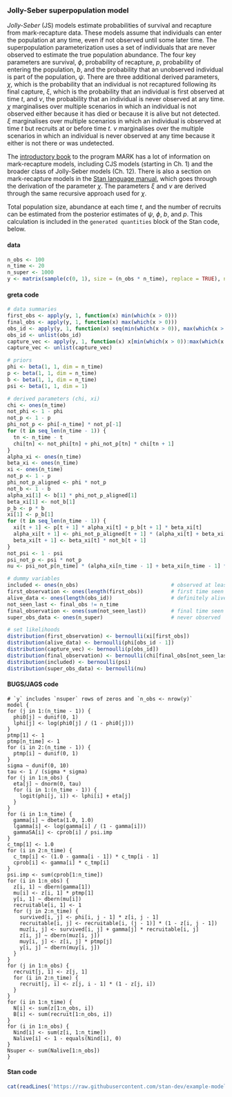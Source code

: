 ### Jolly-Seber superpopulation model

*Jolly-Seber* (JS) models estimate probabilities of survival and recapture from mark-recapture data. These models assume that individuals can enter the population at any time, even if not observed until some later time. The superpopulation parameterization uses a set of individuals that are never observed to estimate the true population abundance. The four key parameters are survival, $\phi$, probability of recapture, $p$, probability of entering the population, $b$, and the probability that an unobserved individual is part of the population, $\psi$. There are three additional derived parameters, $\chi$, which is the probability that an individual is not recaptured following its final capture, $\xi$, which is the probability that an individual is first observed at time $t$, and $\nu$, the probability that an individual is never observed at any time. $\chi$ marginalises over multiple scenarios in which an individual is not observed either because it has died or because it is alive but not detected. $\xi$ marginalises over multiple scenarios in which an individual is observed at time $t$ but recruits at or before time $t$. $\nu$ marginalises over the multiple scenarios in which an individual is never observed at any time because it either is not there or was undetected.

The [introductory book](http://www.phidot.org/software/mark/docs/book/) to the program MARK has a lot of information on mark-recapture models, including CJS models (starting in Ch. 1) and the broader class of Jolly-Seber models (Ch. 12). There is also a section on mark-recapture models in the [Stan language manual](http://mc-stan.org/users/documentation/), which goes through the derivation of the parameter $\chi$. The parameters $\xi$ and $\nu$ are derived through the same recursive approach used for $\chi$.

Total population size, abundance at each time $t$, and the number of recruits can be estimated from the posterior estimates of $\psi$, $\phi$, $b$, and $p$. This calculation is included in the `generated quantities` block of the Stan code, below.

#### data
<div class="data">
```r
n_obs <- 100
n_time <- 20
n_super <- 1000
y <- matrix(sample(c(0, 1), size = (n_obs * n_time), replace = TRUE), ncol = n_time)
```
</div>

#### greta code
```r
# data summaries
first_obs <- apply(y, 1, function(x) min(which(x > 0)))
final_obs <- apply(y, 1, function(x) max(which(x > 0)))
obs_id <- apply(y, 1, function(x) seq(min(which(x > 0)), max(which(x > 0)), by = 1)[-1])
obs_id <- unlist(obs_id)
capture_vec <- apply(y, 1, function(x) x[min(which(x > 0)):max(which(x > 0))][-1])
capture_vec <- unlist(capture_vec)

# priors
phi <- beta(1, 1, dim = n_time)
p <- beta(1, 1, dim = n_time)
b <- beta(1, 1, dim = n_time)
psi <- beta(1, 1, dim = 1)

# derived parameters (chi, xi)
chi <- ones(n_time)
not_phi <- 1 - phi
not_p <- 1 - p
phi_not_p <- phi[-n_time] * not_p[-1]
for (t in seq_len(n_time - 1)) {
  tn <- n_time - t
  chi[tn] <- not_phi[tn] + phi_not_p[tn] * chi[tn + 1]
}
alpha_xi <- ones(n_time)
beta_xi <- ones(n_time)
xi <- ones(n_time)
not_p <- 1 - p
phi_not_p_aligned <- phi * not_p
not_b <- 1 - b
alpha_xi[1] <- b[1] * phi_not_p_aligned[1]
beta_xi[1] <- not_b[1]
p_b <- p * b
xi[1] <- p_b[1]
for (t in seq_len(n_time - 1)) {
  xi[t + 1] <- p[t + 1] * alpha_xi[t] + p_b[t + 1] * beta_xi[t]
  alpha_xi[t + 1] <- phi_not_p_aligned[t + 1] * (alpha_xi[t] + beta_xi[t] * b[t + 1])
  beta_xi[t + 1] <- beta_xi[t] * not_b[t + 1]
}
not_psi <- 1 - psi
psi_not_p <- psi * not_p
nu <- psi_not_p[n_time] * (alpha_xi[n_time - 1] + beta_xi[n_time - 1] * b[n_time]) + psi * beta_xi[n_time] + not_psi

# dummy variables
included <- ones(n_obs)                              # observed at least once
first_observation <- ones(length(first_obs))         # first time seen
alive_data <- ones(length(obs_id))                   # definitely alive
not_seen_last <- final_obs != n_time
final_observation <- ones(sum(not_seen_last))        # final time seen
super_obs_data <- ones(n_super)                      # never observed

# set likelihoods
distribution(first_observation) <- bernoulli(xi[first_obs])
distribution(alive_data) <- bernoulli(phi[obs_id - 1])
distribution(capture_vec) <- bernoulli(p[obs_id])
distribution(final_observation) <- bernoulli(chi[final_obs[not_seen_last]])
distribution(included) <- bernoulli(psi)
distribution(super_obs_data) <- bernoulli(nu)
```

#### BUGS/JAGS code
<div class="bugs">
```
# `y` includes `nsuper` rows of zeros and `n_obs <- nrow(y)`
model {
for (j in 1:(n_time - 1)) {
  phi0[j] ~ dunif(0, 1)
  lphi[j] <- log(phi0[j] / (1 - phi0[j]))
}
ptmp[1] <- 1
ptmp[n_time] <- 1
for (i in 2:(n_time - 1)) {
  ptmp[i] ~ dunif(0, 1)
}
sigma ~ dunif(0, 10)
tau <- 1 / (sigma * sigma)
for (j in 1:n_obs) {
  eta[j] ~ dnorm(0, tau)
  for (i in 1:(n_time - 1)) {
    logit(phi[j, i]) <- lphi[i] + eta[j]
  }
}
for (i in 1:n_time) {
  gamma[i] ~ dbeta(1.0, 1.0)
  lgamma[i] <- log(gamma[i] / (1 - gamma[i]))
  gammaSA[i] <- cprob[i] / psi.imp
}
c_tmp[1] <- 1.0
for (i in 2:n_time) {
  c_tmp[i] <- (1.0 - gamma[i - 1]) * c_tmp[i - 1]
  cprob[i] <- gamma[i] * c_tmp[i]
}
psi.imp <- sum(cprob[1:n_time])
for (i in 1:n_obs) {
  z[i, 1] ~ dbern(gamma[1])
  mu[i] <- z[i, 1] * ptmp[1]
  y[i, 1] ~ dbern(mu[i])
  recruitable[i, 1] <- 1
  for (j in 2:n_time) {
    survived[i, j] <- phi[i, j - 1] * z[i, j - 1]
    recruitable[i, j] <- recruitable[i, (j - 1)] * (1 - z[i, j - 1])
    muz[i, j] <- survived[i, j] + gamma[j] * recruitable[i, j] 
    z[i, j] ~ dbern(muz[i, j])
    muy[i, j] <- z[i, j] * ptmp[j]
    y[i, j] ~ dbern(muy[i, j])
  }
} 
for (j in 1:n_obs) {
  recruit[j, 1] <- z[j, 1]
  for (i in 2:n_time) {
    recruit[j, i] <- z[j, i - 1] * (1 - z[j, i])
  }
}
for (i in 1:n_time) {
  N[i] <- sum(z[1:n_obs, i])
  B[i] <- sum(recruit[1:n_obs, i])
}
for (i in 1:n_obs) {
  Nind[i] <- sum(z[i, 1:n_time])
  Nalive[i] <- 1 - equals(Nind[i], 0)
}
Nsuper <- sum(Nalive[1:n_obs])
}
```
</div>

#### Stan code
<div class="stan">
```r
cat(readLines('https://raw.githubusercontent.com/stan-dev/example-models/blob/master/BPA/Ch.10/js_super.stan'), sep = '\n')
```
</div>
